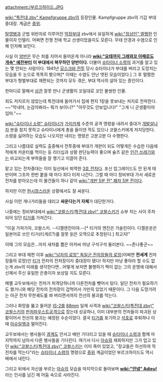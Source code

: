 attachment:/부르크하이드.JPG

[[wiki:"특전대 zbv" Kampfgruppe zbv]]의 등장인물. Kampfgruppe zbv의 기갑 부대 중대장. 계급은 [[중위]].

[[탈영병]]과 군법 위반자로 이루어진 [[막장]]부대 zbv에서 유일하게 [[wiki:"정상인" 멀쩡한]] 인물이자 인텔리. 어쩌면 전쟁 전에 학교 선생이었을지도 모른다. 무테 안경과 수염으로 인해 인자해 보인다.

사실 이 [[양반]]은 무슨 죄를 지어서 들어온게 아니라 '''[[wiki:"요태까지 그래와꼬 아패로도 개속" 예전부터]] 이 부대에서 복무하던 양반이다.''' 더불어 [[슈타이너 소령]]의 과거를 알고 있는 몇 안되는 사람이다. 1941년 [[모스크바 전투]] 당시 슈타이너가 부대를 버리고 도망치는 모습을 두 눈으로 똑똑히 봤으며[* 이때는 수염도 안난 앳된 모습이었다.] 그 후 멀쩡한 부대가 형벌부대로 재편되는 것까지 모두 겪은, 부대 역사의 살아 있는 증인이다.

한마디로 말해서 [[상관]] 잘못 만나 군생활이 꼬일대로 꼬인 불쌍한 인물. 

죄도 저지르지 않았는데 특전대에 들어가서 집에 편지 1장을 못보내는 처지로 전락한다. ~~"막내야, 눈감아봐라~ 뭐가 보이니?" "아무것도 안보입니다!" "그게 니 군생활이야 임마."~~

[[wiki:"슈타이너 소령" 슈타이너]]가 [[가미카제]] 수준의 공격 명령을 내려서 중대가 [[개발살]]나자 분을 참지 못하고 슈타이너에게 총을 들이댄 적도 있으나 코왈스키에게 저지당한다. 소령을 싫어하는 모습도 나오지만 내리는 명령은 고분고분 다 수행한다. 

그리고 나름대로 실력도 출중해서 전투중에 부대가 개판이 되도 어떻게든 수습한 다음에 적에게 카운터를 먹이는 등 리더십과 상황 판단능력이 좋으며 슐츠 같은 [[인간 쓰레기]]와는 비교되는게 부하들을 잘 챙기고 이끌어 준다.

맡고 있는 전차중대는 이미 일선에서 퇴역한 [[3호 전차]]다. 포신 업그레이드도 안 된게 태반이며 그조차 한번 붙을 때 마다 죄다 터져 나간다. 그럴 때 마다 정비부대 가서 새로운 전차를 받아오는데 이 물건들이 하나 같이 [[wiki:"개판 5분 전" 폐차 5분 전]]이다.

하지만 이런 [[현시창]]스러운 상황에서도 잘 싸운다.

사실 이런 개나가리들을 데리고 '''싸운다는거 자체'''가 대단한거다.

나중에는 정비부대에서 [[wiki:"코왈스키(특전대 zbv)" 코왈스키]]가 쇼부 치는 사이 주차 되어 있던 [[티거]]를 가져간다. 

"이걸 가져가자, 코왈스키. --디젤엔진이야.--[* 티거의 엔진은 가솔린이다. 디젤운운은 일본어로 쓰인 티거(티게르?)를 잘못 읽은 오역으로 추정된다.] 최고지!"

이때 그의 모습은...마치 새차를 뽑은 아저씨 마냥 구석구석 둘러본다. ~~존나좋군~~

그리고 부대 재편 이후 [[wiki:"남자의 로망" 독일군 전차장들의 로망]](어쩌면 '''전세계''' 전차장들의 로망)인 [[티거]] 전차의 전차장이자 중대장이 됐다! 하지만 마냥 좋아라 할 수도 없는게 zbv의 미래를 생각한다면...어떻게 보자면 불행하기 짝이 없는 그의 운명에 대해서 신께서 주신 유일한 은총이자 보상일 지도 모른다.

메멜 교두보에서는 전차가 피격당하니까 다른전차를 뺏어서 탔다. 일단 전차가 필요하기도 했거니와 해당 전차의 전차장이 겁먹어서 가만히 있었기 때문이다. 그 다음 도망가려는 아군 전차 무한궤도를 쏴 버리면서까지 전선의 붕괴를 막는다.

그러나 화망을 뚫고 들어온 [[IS-2]]를 [[88mm]] 일제 사격과 [[wiki:"코왈스키(특전대 zbv)" 코왈스키]]의 [[판처파우스트]]공격으로 잡는데 성공하나, 이미 대부분의 전차들이 파괴된 상황이어서 전선의 붕괴는 예정된 수순이었다. 결국 [[티거]]를 포기하고 [[석호]]로 후퇴하나 이때 [[아슈]]일행과 떨어진다.

교두보에서는 병사들이 [[경계]]도 안서고 배만 기다리고 있을 때 [[슈타이너 소령]]과 함께 마지막까지 남아서 다른 병사들을 기다린다. 여기서 다시 [[아슈]]와 재회하지만 그가 업고 있던 [[wiki:"코왈스키(특전대 zbv)" 코왈스키]]는 이미 죽어 있었고, "장교들은 하선하여 적 전차를 막는다"라는 [[슈타이너 소령]]의 명령으로 [[중위]] 계급이었던 부르크하이드도 역시 배에서 내린다.

그리고 뒤에서 자신을 부르는 [[아슈]]의 모습을 마지막으로 돌아보며 '''[[wiki:"안녕" Adieu!]]'''라는 인사를 남긴 채 어둠 속으로 사라진다.
